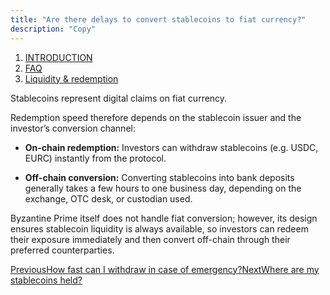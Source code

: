 ```yaml
---
title: "Are there delays to convert stablecoins to fiat currency?"
description: "Copy"
---
```


1. [INTRODUCTION](/documentation/introduction)
2. [FAQ](/documentation/introduction/faq)
3. [Liquidity & redemption](/documentation/introduction/faq/liquidity-and-redemption)

Stablecoins represent digital claims on fiat currency.

Redemption speed therefore depends on the stablecoin issuer and the investor’s conversion channel:

* **On-chain redemption:** Investors can withdraw stablecoins (e.g. USDC, EURC) instantly from the protocol.

* **Off-chain conversion:** Converting stablecoins into bank deposits generally takes a few hours to one business day, depending on the exchange, OTC desk, or custodian used.

Byzantine Prime itself does not handle fiat conversion; however, its design ensures stablecoin liquidity is always available, so investors can redeem their exposure immediately and then convert off-chain through their preferred counterparties.

[PreviousHow fast can I withdraw in case of emergency?](/documentation/introduction/faq/liquidity-and-redemption/how-fast-can-i-withdraw-in-case-of-emergency)[NextWhere are my stablecoins held?](/documentation/introduction/faq/liquidity-and-redemption/where-are-my-stablecoins-held)
